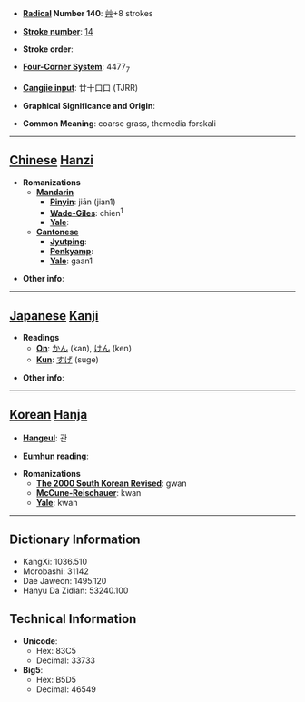 * '''[[Wiktionary:Chinese radical index| Radical]] Number 140''': [[Wiktionary:Chinese radical index 艸|艸]]+8 strokes

* '''[[Wiktionary:Chinese total strokes index|Stroke number]]''': [[Wiktionary:Chinese total strokes index 14|14]]

* '''Stroke order''': 

* '''[[Wiktionary:Chinese four corner index|Four-Corner System]]''': 4477<sub>7</sub>

* '''[[Wiktionary:Chinese Cangjie index|Cangjie input]]''': 廿十口口 (TJRR)

* '''Graphical Significance and Origin''': 

* '''Common Meaning''': coarse grass, themedia forskali

----

== [[Chinese]] [[Hanzi]] ==

* '''Romanizations'''
** '''[[Mandarin]]'''
*** '''[[Pinyin]]''': jiān (jian1)
*** '''[[Wade-Giles]]''': chien<sup>1</sup>
*** '''[[Yale]]''': 
** '''[[Cantonese]]'''
*** '''[[Jyutping]]''':
*** '''[[Penkyamp]]''': 
*** '''[[Yale]]''': gaan1

* '''Other info''': 

----

== [[Japanese]] [[Kanji]] ==

* '''Readings'''
** '''[[On]]''': [[かん]] (kan), [[けん]] (ken)
** '''[[Kun]]''': [[すげ]] (suge)

* '''Other info''':  

----

== [[Korean]] [[Hanja]] ==

* '''[[Hangeul]]''': 관

* '''[[Eumhun]] reading''': 

* '''Romanizations'''
** '''[[The 2000 South Korean Revised Romanization|The 2000 South Korean Revised]]''': gwan
** '''[[McCune-Reischauer]]''': kwan
** '''[[Yale]]''': kwan

----

== Dictionary Information ==

* KangXi: 1036.510
* Morobashi: 31142
* Dae Jaweon: 1495.120
* Hanyu Da Zidian: 53240.100

== Technical Information ==

* '''Unicode''':
** Hex: 83C5
** Decimal: 33733
* '''Big5''':
** Hex: B5D5
** Decimal: 46549